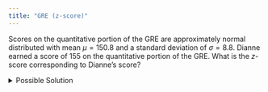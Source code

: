 ```yaml
---
title: "GRE (z-score)"
---
```


Scores on the quantitative portion of the GRE are approximately normal distributed with mean $\mu = 150.8$ and a standard deviation of $\sigma = 8.8$. Dianne earned a score of 155 on the quantitative portion of the GRE. What is the $z$-score corresponding to Dianne's score?

<details>

<summary>Possible Solution</summary>

$\mu = 150.8$

$\sigma = 8.8$

$x = 155$

$z = \frac{x - \mu}{\sigma} = \frac{155 - 150.8}{8.8} = 0.477273$

The $z$-score corresponding to Dianne's score of 155 is $z = 0.477$.

</details>

<!--- Adapted from Lesson 7 Prep Quiz --->

<!--- Winter 2023 Computation Practice #1 --->
